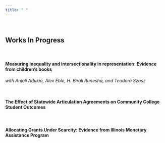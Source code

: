 ```yaml
---
title: " "
---
```


&nbsp;

##  Works In Progress

&nbsp;

#### Measuring inequality and intersectionality in representation: Evidence from children’s books  
*with Anjali Adukia, Alex Eble, H. Birali Runesha, and Teodora Szasz*  
  
&nbsp;  
  
#### The Effect of Statewide Articulation Agreements on Community College Student Outcomes
  
&nbsp;  
  
#### Allocating Grants Under Scarcity: Evidence from Illinois Monetary Assistance Program

